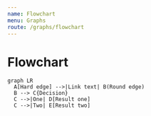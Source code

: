 ```yaml
---
name: Flowchart
menu: Graphs
route: /graphs/flowchart
---
```


# Flowchart

```mermaid
graph LR
  A[Hard edge] -->|Link text| B(Round edge)
  B --> C{Decision}
  C -->|One| D[Result one]
  C -->|Two| E[Result two]
```
